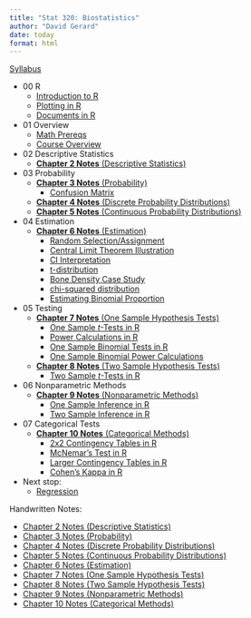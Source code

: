 ```yaml
---
title: "Stat 320: Biostatistics"
author: "David Gerard"
date: today
format: html
---
```


[Syllabus](syllabus.qmd)

- 00 R
  - [Introduction to R](./01_r/01_r_intro.qmd)
  - [Plotting in R](./01_r/01_ggplot.qmd)
  - [Documents in R](./01_r/01_quarto.qmd)
- 01 Overview
  - [Math Prereqs](./00_course_outline/00_math_prereqs.qmd)
  - [Course Overview](./00_course_outline/00_overview.qmd)
- 02 Descriptive Statistics
  - [**Chapter 2 Notes** (Descriptive Statistics)](./02_descriptive/02_notes.qmd)
- 03 Probability
  - [**Chapter 3 Notes** (Probability)](./03_prob/03_notes.qmd)
    - [Confusion Matrix](./03_prob/03_confusion.qmd)
  - [**Chapter 4 Notes** (Discrete Probability Distributions)](./03_prob/04_notes.qmd)
  - [**Chapter 5 Notes** (Continuous Probability Distributions)](./03_prob/05_notes.qmd)
- 04 Estimation
  - [**Chapter 6 Notes** (Estimation)](./04_est/06_notes.qmd)
    - [Random Selection/Assignment](./04_est/04_sample.qmd)
    - [Central Limit Theorem Illustration](./04_est/04_clt.qmd)
    - [CI Interpretation](./04_est/04_figs/ci_graphic.png)
    - [t-distribution](./04_est/04_t.qmd)
    - [Bone Density Case Study](./04_est/04_boneden.qmd)
    - [chi-squared distribution](./04_est/04_chi2.qmd)
    - [Estimating Binomial Proportion](./04_est/04_binom.qmd)
- 05 Testing
  - [**Chapter 7 Notes** (One Sample Hypothesis Tests)](./05_tests/07_notes.qmd)
    - [One Sample $t$-Tests in R](./05_tests/05_ttest.qmd)
    - [Power Calculations in R](./05_tests/05_power.qmd)
    - [One Sample Binomial Tests in R](./05_tests/05_binom.qmd)
    - [One Sample Binomial Power Calculations](./05_tests/05_binom_power.qmd)
  - [**Chapter 8 Notes** (Two Sample Hypothesis Tests)](./05_tests/08_notes.qmd)
    - [Two Sample $t$-Tests in R](./05_tests/05_two_sample_t.qmd)
- 06 Nonparametric Methods
  - [**Chapter 9 Notes** (Nonparametric Methods)](./notes/chapter9_notes.pdf)
    - [One Sample Inference in R](./06_nonparametric/06_wilcoxin_1.qmd)
    - [Two Sample Inference in R](./06_nonparametric/06_wilcoxin_2.qmd)
- 07 Categorical Tests
  - [**Chapter 10 Notes** (Categorical Methods)](./notes/chapter10_notes.pdf)
    - [2x2 Contingency Tables in R](./07_cat/07_binom.qmd)
    - [McNemar's Test in R](./07_cat/07_mcnemar.qmd)
    - [Larger Contingency Tables in R](./07_cat/07_larger.qmd)
    - [Cohen's Kappa in R](./07_cat/07_kappa.qmd)
- Next stop: 
  - [Regression](https://dcgerard.github.io/stat_415_615/)
  
  
Handwritten Notes:

- [Chapter 2 Notes (Descriptive Statistics)](./notes/chapter2_notes.pdf)
- [Chapter 3 Notes (Probability)](./notes/chapter3_notes.pdf)
- [Chapter 4 Notes (Discrete Probability Distributions)](./notes/chapter4_notes.pdf)
- [Chapter 5 Notes (Continuous Probability Distributions)](./notes/chapter5_notes.pdf)
- [Chapter 6 Notes (Estimation)](./notes/chapter6_notes.pdf)
- [Chapter 7 Notes (One Sample Hypothesis Tests)](./notes/chapter7_notes.pdf)
- [Chapter 8 Notes (Two Sample Hypothesis Tests)](./notes/chapter8_notes.pdf)
- [Chapter 9 Notes (Nonparametric Methods)](./notes/chapter9_notes.pdf)
- [Chapter 10 Notes (Categorical Methods)](./notes/chapter10_notes.pdf)
